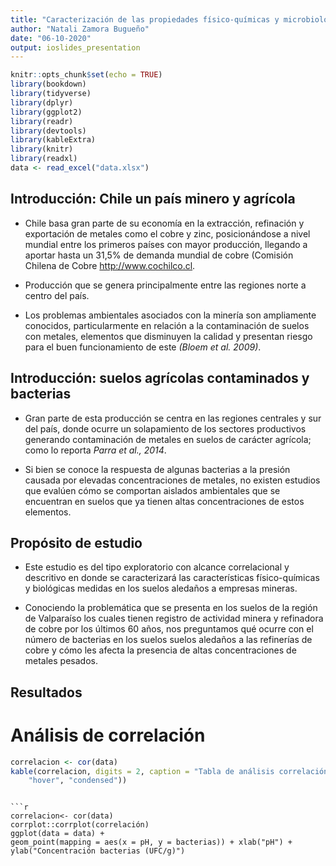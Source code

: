 ```yaml
---
title: "Caracterización de las propiedades físico-químicas y microbiológicas de los suelos de Puchuncaví y El Melón"
author: "Natali Zamora Bugueño"
date: "06-10-2020"
output: ioslides_presentation
---
```

```r
knitr::opts_chunk$set(echo = TRUE)
library(bookdown)
library(tidyverse)
library(dplyr)
library(ggplot2)
library(readr)
library(devtools)
library(kableExtra)
library(knitr)
library(readxl)
data <- read_excel("data.xlsx")
```

## Introducción: Chile un país minero y agrícola {.smaller .build}

* Chile basa gran parte de su economía en la extracción, refinación y exportación de metales como el cobre y zinc, posicionándose a nivel mundial entre los primeros países con mayor producción, llegando a aportar hasta un 31,5% de demanda mundial de cobre (Comisión Chilena de Cobre <http://www.cochilco.cl>.

* Producción que se genera principalmente entre las regiones norte a centro del país. 

* Los problemas ambientales asociados con la minería son ampliamente conocidos, particularmente en relación a la contaminación de suelos con metales, elementos que disminuyen la calidad y presentan riesgo para el buen funcionamiento de este *(Bloem et al. 2009)*.


## Introducción: suelos agrícolas contaminados y bacterias {.smaller .build}

* Gran parte de esta producción se centra en las regiones centrales y sur del país, donde ocurre un solapamiento de los sectores productivos generando contaminación de metales en suelos de carácter agrícola; como lo reporta *Parra et al., 2014*.

*  Si bien se conoce la respuesta de algunas bacterias a la presión causada por elevadas concentraciones de metales, no existen estudios
que evalúen cómo se comportan aislados ambientales que se encuentran en suelos que ya tienen altas concentraciones de estos elementos.


## Propósito de estudio {.smaller .build}

* Este estudio es del tipo exploratorio con alcance correlacional y descritivo en donde se caracterizará las características físico-químicas y biológicas medidas en los suelos aledaños a empresas mineras.

* Conociendo la problemática que se presenta en los suelos de la región de Valparaíso los cuales tienen registro de actividad minera y refinadora de cobre por los últimos 60 años, nos preguntamos qué ocurre con el número de bacterias en los suelos suelos aledaños a las refinerías de cobre y cómo les afecta la presencia de altas concentraciones de metales pesados.

## Resultados

# Análisis de correlación
```r
correlacion <- cor(data)
kable(correlacion, digits = 2, caption = "Tabla de análisis correlación entre las variables físico-químicas y biológicas medidas en las muestras de suelos de Puchuncaví") %>% kable_styling(bootstrap_options = c("striped", 
    "hover", "condensed"))
```
```

```r
correlacion<- cor(data)
corrplot::corrplot(correlación)
ggplot(data = data) +
geom_point(mapping = aes(x = pH, y = bacterias)) + xlab("pH") + ylab("Concentración bacterias (UFC/g)")
```


